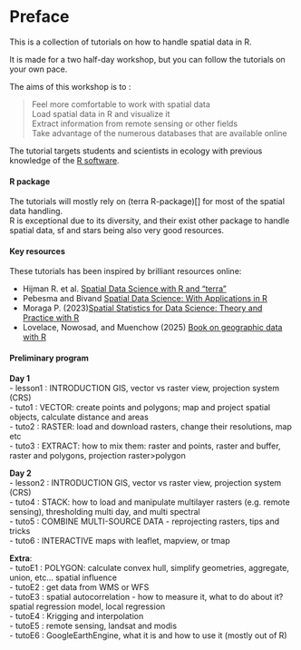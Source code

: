 # Preface {.unnumbered}

This is a collection of tutorials on how to handle spatial data in R.

It is made for a two half-day workshop, but you can follow the tutorials on your own pace.

The aims of this workshop is to :  

> Feel more comfortable to work with spatial data   
> Load spatial data in R and visualize it   
> Extract information from remote sensing or other fields  
> Take advantage of the numerous databases that are available online   


The tutorial targets students and scientists in ecology with previous knowledge of the [R software](https://cran.r-project.org/).

#### R package

The tutorials will mostly rely on (terra R-package)[] for most of the spatial data handling.  
R is exceptional due to its diversity, and their exist other package to handle spatial data, sf and stars being also very good resources.  

#### Key resources

These tutorials has been inspired by brilliant resources online:   

- Hijman R. et al. [Spatial Data Science with R and “terra”](https://rspatial.org/)   
- Pebesma and Bivand [Spatial Data Science: With Applications in R](https://r-spatial.org/book/)
- Moraga P. (2023)[Spatial Statistics for Data Science: Theory and Practice with R](https://www.paulamoraga.com/book-spatial/)
- Lovelace, Nowosad, and Muenchow (2025) [Book on geographic data with R](https://r.geocompx.org/)


#### Preliminary program

**Day 1**  
- lesson1 : INTRODUCTION GIS, vector vs raster view, projection system (CRS)   
- tuto1 : VECTOR: create points and polygons; map and project spatial objects, calculate distance and areas   
- tuto2 : RASTER: load and download rasters, change their resolutions, map etc   
- tuto3 : EXTRACT: how to mix them: raster and points, raster and buffer, raster and polygons, projection raster>polygon  

**Day 2**  
- lesson2 : INTRODUCTION GIS, vector vs raster view, projection system (CRS)     
- tuto4 : STACK: how to load and manipulate multilayer rasters (e.g. remote sensing), thresholding multi day, and multi spectral   
- tuto5 : COMBINE MULTI-SOURCE DATA - reprojecting rasters, tips and tricks    
- tuto6 : INTERACTIVE maps with leaflet, mapview, or tmap   


**Extra**:  
- tutoE1 : POLYGON: calculate convex hull, simplify geometries, aggregate, union, etc... spatial influence  
- tutoE2 : get data from WMS or WFS  
- tutoE3 : spatial autocorrelation - how to measure it, what to do about it? spatial regression model, local regression  
- tutoE4 : Krigging and interpolation  
- tutoE5 : remote sensing, landsat and modis  
- tutoE6 : GoogleEarthEngine, what it is and how to use it (mostly out of R)